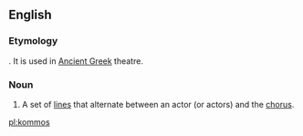 ==English==

===Etymology===
{{etyl|grc|en}} {{m|grc|κομμός||beating}}. It is used in [[Ancient Greek]] theatre.

===Noun===
{{head|en|noun}}

# A set of [[lines]] that alternate between an actor (or actors) and the [[chorus]].

[[pl:kommos]]